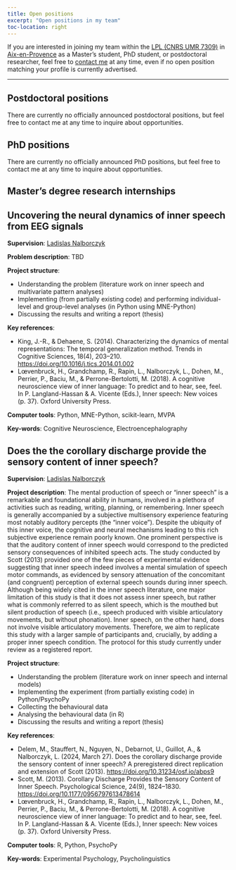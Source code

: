 ```yaml
---
title: Open positions
excerpt: "Open positions in my team"
toc-location: right
---
```


If you are interested in joining my team within the [LPL (CNRS UMR 7309)](https://www.lpl-aix.fr/en/lab/) in [Aix-en-Provence](https://en.wikipedia.org/wiki/Aix-en-Provence) as a Master's student, PhD student, or postdoctoral researcher, feel free to [contact me](mailto:ladislas.nalborczyk@gmail.com) at any time, even if no open position matching your profile is currently advertised.

---

## Postdoctoral positions

There are currently no officially announced postdoctoral positions, but feel free to contact me at any time to inquire about opportunities.

## PhD positions

There are currently no officially announced PhD positions, but feel free to contact me at any time to inquire about opportunities.

## Master's degree research internships

::: {.callout-note icon=false collapse="true"}
## Uncovering the neural dynamics of inner speech from EEG signals

**Supervision**: [Ladislas Nalborczyk](../team#ladislas){.btn .btn-outline-primary .btn role="button" .btn-page-header .btn-xs}

**Problem description**: TBD

**Project structure**:

- Understanding the problem (literature work on inner speech and multivariate pattern analyses)
- Implementing (from partially existing code) and performing individual-level and group-level analyses (in Python using MNE-Python)
- Discussing the results and writing a report (thesis)

**Key references**: 

- King, J.-R., & Dehaene, S. (2014). Characterizing the dynamics of mental representations: The temporal generalization method. Trends in Cognitive Sciences, 18(4), 203–210. <https://doi.org/10.1016/j.tics.2014.01.002>
- Lœvenbruck, H., Grandchamp, R., Rapin, L., Nalborczyk, L., Dohen, M., Perrier, P., Baciu, M., & Perrone-Bertolotti, M. (2018). A cognitive neuroscience view of inner language: To predict and to hear, see, feel. In P. Langland-Hassan & A. Vicente (Eds.), Inner speech: New voices (p. 37). Oxford University Press.

**Computer tools**: Python, MNE-Python, scikit-learn, MVPA

**Key-words**: Cognitive Neuroscience, Electroencephalography

:::

::: {.callout-note icon=false collapse="true"}
## Does the the corollary discharge provide the sensory content of inner speech?

**Supervision**: [Ladislas Nalborczyk](../team#ladislas){.btn .btn-outline-primary .btn role="button" .btn-page-header .btn-xs}

**Project description**: The mental production of speech or "inner speech" is a remarkable and foundational ability in humans, involved in a plethora of activities such as reading, writing, planning, or remembering. Inner speech is generally accompanied by a subjective multisensory experience featuring most notably auditory percepts (the "inner voice"). Despite the ubiquity of this inner voice, the cognitive and neural mechanisms leading to this rich subjective experience remain poorly known. One prominent perspective is that the auditory content of inner speech would
correspond to the predicted sensory consequences of inhibited speech acts. The study conducted by Scott (2013) provided one of the few pieces of experimental evidence suggesting that inner speech indeed involves a mental simulation of speech motor commands, as evidenced by sensory attenuation of the concomitant (and congruent) perception of external speech sounds during inner speech. Although being widely cited in the inner speech literature, one major limitation of this study is that it does not assess inner speech, but rather what is commonly referred to as silent speech, which is the mouthed but silent production of speech (i.e., speech produced with visible articulatory movements, but without phonation). Inner speech, on the other hand, does not involve visible articulatory movements. Therefore, we aim to replicate this study with a larger sample of participants and, crucially, by adding a proper inner speech condition. The protocol for this study currently under review as a registered report.

**Project structure**:

- Understanding the problem (literature work on inner speech and internal models)
- Implementing the experiment (from partially existing code) in Python/PsychoPy
- Collecting the behavioural data
- Analysing the behavioural data (in R)
- Discussing the results and writing a report (thesis)

**Key references**: 

- Delem, M., Stauffert, N., Nguyen, N., Debarnot, U., Guillot, A., & Nalborczyk, L. (2024, March 27). Does the corollary discharge provide the sensory content of inner speech? A preregistered direct replication and extension of Scott  (2013). <https://doi.org/10.31234/osf.io/abps9>
- Scott, M. (2013). Corollary Discharge Provides the Sensory Content of Inner Speech. Psychological Science, 24(9), 1824–1830. <https://doi.org/10.1177/0956797613478614>
- Lœvenbruck, H., Grandchamp, R., Rapin, L., Nalborczyk, L., Dohen, M., Perrier, P., Baciu, M., & Perrone-Bertolotti, M. (2018). A cognitive neuroscience view of inner language: To predict and to hear, see, feel. In P. Langland-Hassan & A. Vicente (Eds.), Inner speech: New voices (p. 37). Oxford University Press.

**Computer tools**: R, Python, PsychoPy

**Key-words**: Experimental Psychology, Psycholinguistics

:::
